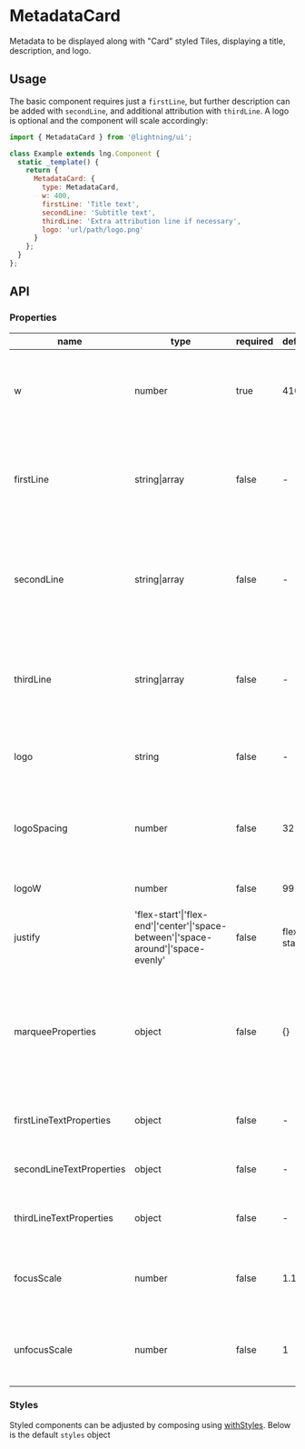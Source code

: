 
# MetadataCard

Metadata to be displayed along with "Card" styled Tiles, displaying a title, description, and logo.

## Usage

The basic component requires just a `firstLine`, but further description can be added with `secondLine`, and additional attribution with `thirdLine`. A logo is optional and the component will scale accordingly:

```js
import { MetadataCard } from '@lightning/ui';

class Example extends lng.Component {
  static _template() {
    return {
      MetadataCard: {
        type: MetadataCard,
        w: 400,
        firstLine: 'Title text',
        secondLine: 'Subtitle text',
        thirdLine: 'Extra attribution line if necessary',
        logo: 'url/path/logo.png'
      }
    };
  }
};
```

<Canvas>
  <Story id="patterns-metadatacard--basic" />
</Canvas>

## API

### Properties

name|type|required|default|description
--|--|--|--|--
w|number|true|410|width of the entire component, and necessary to compute the focus width
firstLine|string\|array|false|-|used as the "content" in an [InlineContent](?path=/docs/inlinecontent--basic) component and generates the title line
secondLine|string\|array|false|-|used as the "content" in an [InlineContent](?path=/docs/inlinecontent--basic) component and generates the second line
thirdLine|string\|array|false|-|used as the "content" in an [InlineContent](?path=/docs/inlinecontent--basic) component and generates the third line
logo|string|false|-|sets the source path of the logo (can be any image type)
logoSpacing|number|false|32|the amount of white space that should exist between the text and the logo
logoW|number|false|99|the width of the logo image
justify|'flex-start'\|'flex-end'\|'center'\|'space-between'\|'space-around'\|'space-evenly'|false|flex-start|alignment of first line flexbox content
marqueeProperties|object|false|{}|properties to update the first line marquee scrolling (see [MarqueeText](?path=/docs/marqueetext--basic) component for all available properties)
firstLineTextProperties|object|false|-|font properties to apply to the first line
secondLineTextProperties|object|false|-|font properties to apply to the second line
thirdLineTextProperties|object|false|-|font properties to apply to the third line
focusScale|number|false|1.12|adds a custom scale of the component's width on focus
unfocusScale|number|false|1|adds a custom scale of the component's width on unfocus

### Styles

Styled components can be adjusted by composing using [withStyles](?path=/docs/mixins-withstyles--basic). Below is the default `styles` object

<Theme theme={MetadataCard.styles} />
